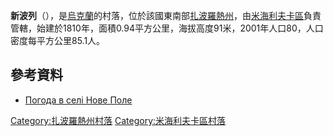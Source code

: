 {{coord|47|18|10|N|35|28|27|E|scale:100000|display=title}}

'''新波列'''（{{lang-uk|Нове Поле}}），是[[烏克蘭|烏克蘭]]的村落，位於該國東南部[[扎波羅熱州|扎波羅熱州]]，由[[米海利夫卡區|米海利夫卡區]]負責管轄，始建於1810年，面積0.94平方公里，海拔高度91米，2001年人口80，人口密度每平方公里85.1人。

==參考資料==
* [http://weather.in.ua/ua/zaporozhskaja/17226 Погода в селі Нове Поле] {{Wayback|url=http://weather.in.ua/ua/zaporozhskaja/17226 |date=20111220042711 }}

[[Category:扎波羅熱州村落|Category:扎波羅熱州村落]]
[[Category:米海利夫卡區村落|Category:米海利夫卡區村落]]


{{Zaporizhia-geo-stub}}